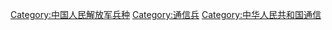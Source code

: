 {{Catmore}}

[[Category:中国人民解放军兵种|Category:中国人民解放军兵种]]
[[Category:通信兵|Category:通信兵]]
[[Category:中华人民共和国通信|Category:中华人民共和国通信]]